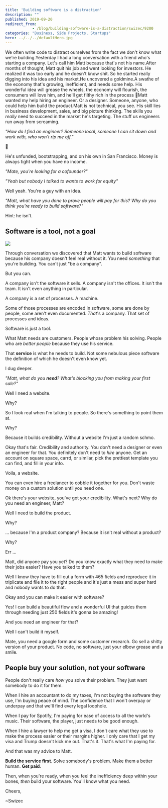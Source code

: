 ```yaml
---
title: 'Building software is a distraction'
description: ""
published: 2019-09-20
redirect_from: 
            - /blog/building-software-is-a-distraction/swizec/9200
categories: "Business, Side Projects, Startups"
hero: ../../../defaultHero.jpg
---
```

We often write code to distract ourselves from the fact we don&#x27;t know what we&#x27;re building.Yesterday I had a long conversation with a friend who&#x27;s starting a company. Let&#x27;s call him Matt because that&#x27;s not his name.After months of thought, Matt quit his job and went looking for investors. He realized it was too early and he doesn&#x27;t know shit. So he started really digging into his idea and his market.He uncovered a goldmine.A swathe of the economy that&#x27;s growing, inefficient, and needs some help. His wonderful idea will grease the wheels, the economy will flourish, the consumers will love him, and he&#x27;ll get filthy rich in the process 💪Matt wanted my help hiring an engineer. Or a designer. Someone, anyone, who could help him build the product.Matt is not technical, you see. His skill lies in business development, sales, and big picture thinking. The skills you _really_ need to succeed in the market he&#x27;s targeting. The stuff us engineers run away from screaming.



_&quot;How do I find an engineer? Someone local, someone I can sit down and work with, who won&#x27;t rip me off.&quot;_



🤔



He&#x27;s unfunded, bootstrapping, and on his own in San Francisco. Money is always tight when you have no income.



_&quot;Mate, you&#x27;re looking for a cofounder?&quot;_



_&quot;Yeah but nobody I talked to wants to work for equity&quot;_



Well yeah. You&#x27;re a guy with an idea.



_&quot;Matt, what have you done to prove people will pay for this? Why do you think you&#x27;re ready to build software?&quot;_



Hint: he isn&#x27;t.



## Software is a tool, not a goal



![](https://buffer.com/resources/wp-content/uploads/2014/01/mario1.gif)



Through conversation we discovered that Matt wants to build software because his company doesn&#x27;t feel real without it. You need _something_ that you&#x27;re building. You can&#x27;t just &quot;be a company&quot;.



But you can.



A company isn&#x27;t the software it sells. A company isn&#x27;t the offices. It isn&#x27;t the team. It isn&#x27;t even anything in particular.



A company is a set of processes. A machine.



Some of those processes are encoded in software, some are done by people, some aren&#x27;t even documented. _That_&#x27;s a company. That set of processes and ideas.



Software is just a tool.



What Matt needs are customers. People whose problem his solving. People who are _better people_ because they use his service.



That **service** is what he needs to build. Not some nebulous piece software the definition of which he doesn&#x27;t even know yet.



I dug deeper.



_&quot;Matt, what do you **need**? What&#x27;s blocking you from making your first sale?&quot;_



Well I need a website.



Why?



So I look real when I&#x27;m talking to people. So there&#x27;s something to point them at.



Why?



Because it builds credibility. Without a website I&#x27;m just a random schmo.



Okay that&#x27;s fair. Credibility and authority. You don&#x27;t need a designer or even an engineer for that. You definitely don&#x27;t need to _hire_ anyone. Get an account on square space, carrd, or similar, pick the prettiest template you can find, and fill in your info.



Voila, a website.



You can even hire a freelancer to cobble it together for you. Don&#x27;t waste money on a custom solution until you need one.



Ok there&#x27;s your website, you&#x27;ve got your credibility. What&#x27;s next? Why do you need an engineer, Matt?



Well I need to build the product.



Why?



... because I&#x27;m a product company? Because it isn&#x27;t real without a product?



Why?



Err ...



Matt, did anyone pay you yet? Do you know exactly what they need to make their jobs easier? Have you talked to them?



Well I know they have to fill out a form with 465 fields and reproduce it in triplicate and file it to the right people and it&#x27;s just a mess and super hard and nobody wants to do that.



Okay and you can make it easier with software?



Yes! I can build a beautiful flow and a wonderful UI that guides them through needing just 250 fields it&#x27;s gonna be amazing!



And you need an engineer for that?



Well I can&#x27;t build it myself.



Mate, you need a google form and some customer research. Go sell a shitty version of your product. No code, no software, just your elbow grease and a smile.



## People buy your solution, not your software



People don&#x27;t really care _how_ you solve their problem. They just want somebody to do it for them.



When I hire an accountant to do my taxes, I&#x27;m not buying the software they use, I&#x27;m buying peace of mind. The confidence that I won&#x27;t overpay or underpay and that we&#x27;ll find every legal loophole.



When I pay for Spotify, I&#x27;m paying for ease of access to all the world&#x27;s music. Their software, the player, just needs to be good enough.



When I hire a lawyer to help me get a visa, I don&#x27;t care what they use to make the process easier or their margins higher. I only care that I get my visa and Trump doesn&#x27;t kick me out. That&#x27;s it. That&#x27;s what I&#x27;m paying for.



And that was my advice to Matt.



**Build the service first**. Solve somebody&#x27;s problem. Make them a better human. **Get paid**.



Then, when you&#x27;re ready, when you feel the inefficiency deep within your bones, _then_ build your software. You&#x27;ll know what you need.



Cheers,



~Swizec